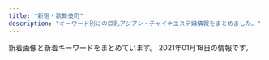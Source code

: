 ```yaml
---
title: "新宿・歌舞伎町"
description: "キーワード別にの巨乳アジアン・チャイナエステ嬢情報をまとめました。"
---
```


新着画像と新着キーワードをまとめています。
2021年01月18日の情報です。

<DmmAffiliateIns />
<KeywordTable
  shops={
    [
    {
        "station": "JR\u65b0\u5bbf\u99c5",
        "img_links": [
            "https://gokujo.iest.info/images/room1_l.jpg",
            "https://gokujo.iest.info/photos/sites/3/2020/10/2020100614352832.jpg",
            "https://gokujo.iest.info/images/sp_tit_staff02.jpg",
            "https://gokujo.iest.info/images/side_mobile.jpg",
            "https://gokujo.iest.info/images/room2_l.jpg",
            "https://gokujo.iest.info/images/nav_link03.png",
            "https://gokujo.iest.info/images/tit_staff.jpg",
            "https://gokujo.iest.info/images/tit_info.jpg",
            "https://gokujo.iest.info/images/sp_tit_staff.jpg",
            "https://gokujo.iest.info/images/nav_link01.png",
            "https://gokujo.iest.info/images/tit_pick.jpg",
            "https://gokujo.iest.info/images/end.png",
            "https://gokujo.iest.info/images/nav_link04.png",
            "https://gokujo.iest.info/images/room4_l.jpg",
            "https://gokujo.iest.info/photos/sites/3/2020/10/2020100614352922.jpg",
            "https://gokujo.iest.info/photos/sites/3/2020/10/2020100614352894.jpg",
            "https://gokujo.iest.info/photos/sites/3/2020/10/2020100614352799.jpg",
            "https://gokujo.iest.info/photos/sites/3/2020/10/2020100614353122.jpg",
            "https://gokujo.iest.info/images/tit_staff02.jpg",
            "https://gokujo.iest.info/photos/sites/3/2020/10/2020100614353148.jpg",
            "https://gokujo.iest.info/images/sp_tit_pick.jpg",
            "https://gokujo.iest.info/images/top.png",
            "https://gokujo.iest.info/images/nav_link05.png",
            "https://gokujo.iest.info/images/nav_link08.png",
            "https://gokujo.iest.info/photos/sites/3/2020/10/2020100614352629.jpg",
            "https://gokujo.iest.info/images/nav_link02.png",
            "https://gokujo.iest.info/images/sp_tit_link.jpg",
            "https://gokujo.iest.info/images/tit_link.jpg",
            "https://gokujo.iest.info/images/sp_end.png",
            "https://gokujo.iest.info/photos/sites/3/2020/10/2020100614352927.jpg",
            "https://gokujo.iest.info/photos/sites/3/2020/10/2020100614353292.jpg",
            "https://gokujo.iest.info/images/nav_link06.png",
            "https://gokujo.iest.info/images/navbar-top.jpg",
            "https://gokujo.iest.info/images/sp_tit_movie.jpg",
            "https://gokujo.iest.info/images/nav_link07.png",
            "https://gokujo.iest.info/photos/sites/3/2020/10/2020100614353025.jpg",
            "https://gokujo.iest.info/images/tit_face.jpg",
            "https://gokujo.iest.info/photos/sites/3/2020/10/2020100614353044.jpg",
            "https://gokujo.iest.info/images/room3_l.jpg",
            "https://gokujo.iest.info/photos/sites/3/2020/10/202010061435254.jpg",
            "https://gokujo.iest.info/images/sp_tit_twitter.jpg",
            "https://gokujo.iest.info/images/sp_tit_info.jpg",
            "https://gokujo.iest.info/photos/sites/3/2020/10/2020100614353293.jpg",
            "https://gokujo.iest.info/photos/sites/3/2020/10/202010061435276.jpg"
        ],
        "keywords": {
            "C": 53,
            "89": 68,
            "E": 158,
            "F": 104,
            "85": 39,
            "95": 34,
            "90": 72,
            "92": 18,
            "88": 26,
            "94": 58
        },
        "name": "\u65b0\u5bbf\u6975\u4e0a\u30e1\u30f3\u30ba\u30a8\u30b9\u30c6",
        "url": "https://gokujo.iest.info/"
    },
    {
        "station": "JR\u65b0\u5bbf\u99c5\u6771\u53e3",
        "name": "\u30af\u30ea\u30b9\u30bf\u30eb",
        "keywords": {
            "C": 1
        },
        "img_links": [
            "http://crystal-est.net/uploads/crystal/2017/03/btn_top_02.png",
            "http://crystal-est.net/uploads/crystal/2017/03/subvisual_link.png",
            "http://crystal-est.net/uploads/crystal/2020/11/tel.jpg",
            "http://crystal-est.net/uploads/crystal/2017/03/treatment2.png",
            "http://crystal-est.net/uploads/crystal/2017/07/yuyu2.jpeg",
            "http://crystal-est.net/uploads/crystal/2017/02/wifi.jpg",
            "http://crystal-est.net/uploads/crystal/images/xing.png",
            "http://ruby-es.com/uploads/rubyes/2017/02/img_info_03.png",
            "http://crystal-est.net/uploads/crystal/2018/07/wechatimg31.jpeg",
            "http://crystal-est.net/uploads/crystal/2017/03/ruby6.png",
            "http://crystal-est.net/uploads/crystal/2018/07/wechatimg125.jpeg",
            "http://crystal-est.net/uploads/crystal/2018/07/wechatimg94.jpeg",
            "http://crystal-est.net/uploads/crystal/2017/03/bnr_side_052.png",
            "http://crystal-est.net/uploads/crystal/2017/04/bnr_side_01.png",
            "http://crystal-est.net/uploads/crystal/2017/03/subvisual_magazine1.png",
            "http://ruby-es.com/uploads/rubyes/2017/02/img_info_06.png",
            "http://crystal-est.net/uploads/crystal/2020/12/img_6830.jpg",
            "http://crystal-est.net/uploads/crystal/2017/03/subvisual_contact.png",
            "http://crystal-est.net/uploads/crystal/2017/03/bnr_side_042.png",
            "http://crystal-est.net/uploads/crystal/2017/04/leftmovie.png",
            "http://crystal-est.net/uploads/crystal/2018/08/wechatimg51.jpeg",
            "http://crystal-est.net/uploads/crystal/2017/03/r3.jpg",
            "http://crystal-est.net/uploads/crystal/2017/03/btn_top_01.png",
            "http://crystal-est.net/uploads/crystal/2017/04/web.png",
            "http://crystal-est.net/uploads/crystal/images/no-photo.jpg",
            "http://crystal-est.net/uploads/crystal/2017/03/subvisual_reserve.png",
            "http://crystal-est.net/uploads/crystal/2017/03/subvisual_enquete1.png",
            "http://crystal-est.net/uploads/crystal/images/icon_flower.png",
            "http://crystal-est.net/uploads/crystal/2017/03/r1.jpg",
            "http://crystal-est.net/uploads/crystal/2017/03/bnr_side_032.png",
            "http://crystal-est.net/uploads/crystal/2017/03/icon_flower.png",
            "http://ruby-es.com/uploads/rubyes/2017/02/img_info_04.png",
            "http://crystal-est.net/uploads/crystal/2017/02/ameba.jpg",
            "http://crystal-est.net/uploads/crystal/2017/03/subvisual_qa.png",
            "http://ruby-es.com/uploads/rubyes/2017/02/img_info_01.png",
            "http://crystal-est.net/uploads/crystal/images/subvisual_staff.png",
            "http://crystal-est.net/uploads/crystal/2020/12/img_6907.jpeg",
            "http://crystal-est.net/uploads/crystal/2017/04/line2.png",
            "http://crystal-est.net/uploads/crystal/2017/03/subvisual_info.png",
            "http://crystal-est.net/uploads/crystal/2018/07/wechatimg26.jpeg",
            "http://crystal-est.net/uploads/crystal/2018/08/wechatimg49.jpeg",
            "http://crystal-est.net/uploads/crystal/2018/07/wechatimg30.jpeg",
            "http://crystal-est.net/uploads/crystal/images/p01.png",
            "http://ruby-es.com/uploads/rubyes/2017/02/img_info_02.png",
            "http://ruby-es.com/uploads/rubyes/2017/02/img_info_05.png",
            "http://crystal-est.net/uploads/crystal/2018/05/mayu1.jpeg",
            "http://crystal-est.net/uploads/crystal/2017/03/bnr_side_credit1.png",
            "http://crystal-est.net/uploads/crystal/2017/03/r2.jpg",
            "http://crystal-est.net/uploads/crystal/2020/12/img_6902.jpg",
            "http://crystal-est.net/uploads/crystal/2017/03/r4.jpg",
            "http://crystal-est.net/uploads/crystal/2017/03/btn_top_03.png"
        ],
        "url": "http://crystal-est.net/"
    },
    {
        "img_links": [
            "http://yurali.oks.bz/photos/sites/48/2020/09/2020090809341126.jpg",
            "http://yurali.oks.bz/images/right.jpg",
            "http://yurali.oks.bz/images/acc2.jpg",
            "http://yurali.oks.bz/images/acc3.jpg",
            "http://yurali.oks.bz/photos/sites/48/2020/09/2020090809340917.jpg",
            "http://yurali.oks.bz/images/s3.jpg",
            "http://yurali.oks.bz/images/room3.jpg",
            "http://yurali.oks.bz/images/acc4.jpg",
            "http://yurali.oks.bz/images/acc1.jpg",
            "http://yurali.oks.bz/photos/sites/48/2020/09/2020090809341490.jpg",
            "http://yurali.oks.bz/images/mobile.jpg",
            "http://yurali.oks.bz/images/room4.jpg",
            "http://yurali.oks.bz/photos/sites/48/2020/09/202009080934129.jpg",
            "http://yurali.oks.bz/images/line.jpg",
            "http://yurali.oks.bz/images/s2.jpg",
            "http://yurali.oks.bz/images/kanban.jpg",
            "http://yurali.oks.bz/images/room1.jpg",
            "http://yurali.oks.bz/images/s4.jpg",
            "http://yurali.oks.bz/images/content.jpg",
            "http://yurali.oks.bz/photos/sites/48/2020/06/2020063002493351.jpg",
            "http://yurali.oks.bz/images/s1.jpg",
            "http://yurali.oks.bz/images/top.jpg",
            "http://yurali.oks.bz/images/s_new.png",
            "http://yurali.oks.bz/images/room2.jpg",
            "http://yurali.oks.bz/photos/sites/48/2020/09/2020090809341067.jpg"
        ],
        "url": "http://yurali.oks.bz/",
        "keywords": {
            "D": 28,
            "E": 14,
            "87": 14,
            "86": 14,
            "85": 14
        },
        "station": "JR\u65b0\u5bbf\u99c5\u897f\u53e3",
        "name": "\u6c17\u697d"
    },
    {
        "station": "JR\u65b0\u5bbf\u99c5\u6771\u53e3",
        "url": "http://hi-msg.com/koyuki/",
        "keywords": {
            "C": 8
        },
        "img_links": [
            "http://hi-msg.com/koyuki/img/kanban4.jpg",
            "http://hi-msg.com/koyuki/img/english-t1.png",
            "http://hi-msg.com/koyuki/img/botton.png",
            "http://hi-msg.com/koyuki/img/english-t3.png",
            "http://hi-msg.com/koyuki/img/p-3.jpg",
            "http://hi-msg.com/koyuki/img/p-1.jpg",
            "http://hi-msg.com/koyuki/img/p-7-1.jpg",
            "http://hi-msg.com/koyuki/img/p-9.jpg",
            "http://hi-msg.com/koyuki/img/p-11.jpg",
            "http://hi-msg.com/koyuki/img/head.png",
            "http://hi-msg.com/koyuki/img/kanban4s.jpg",
            "http://hi-msg.com/koyuki/img/p-2-1.jpg",
            "http://hi-msg.com/koyuki/img/p-6.jpg",
            "http://hi-msg.com/koyuki/img/t-1.png",
            "http://hi-msg.com/koyuki/img/p-3-1.jpg",
            "http://hi-msg.com/koyuki/img/t-3.png",
            "http://hi-msg.com/koyuki/img/t-2.png",
            "http://hi-msg.com/koyuki/img/card.png",
            "http://hi-msg.com/koyuki/img/tit.png",
            "http://hi-msg.com/koyuki/img/newstback.png",
            "http://hi-msg.com/koyuki/img/english-t4.png",
            "http://hi-msg.com/koyuki/img/p-7.jpg",
            "http://hi-msg.com/koyuki/img/p-2.jpg",
            "http://hi-msg.com/koyuki/img/tel.png",
            "http://hi-msg.com/koyuki/img/re.png",
            "http://hi-msg.com/koyuki/img/p-4.jpg",
            "http://hi-msg.com/koyuki/img/english-t2.png",
            "http://hi-msg.com/koyuki/img/p-5.jpg",
            "http://hi-msg.com/koyuki/img/p-8.jpg",
            "http://hi-msg.com/koyuki/img/p-0.jpg",
            "http://hi-msg.com/koyuki/img/p-4-1.jpg",
            "http://hi-msg.com/koyuki/img/english-t5.png",
            "http://hi-msg.com/koyuki/img/english-t6.png",
            "http://hi-msg.com/koyuki/img/p-10.jpg",
            "http://hi-msg.com/koyuki/img/p-8-1.jpg",
            "http://hi-msg.com/koyuki/img/p-6-1.jpg",
            "http://hi-msg.com/koyuki/img/card-english.png"
        ],
        "name": "KOYUKI"
    },
    {
        "url": "http://aes-aroma.com/",
        "img_links": [
            "http://aes-aroma.com/staff/yoko/02.jpg",
            "http://aes-aroma.com/img/ttl_rec.png",
            "http://aes-aroma.com/img/ttl_mobile.png",
            "http://aes-aroma.com/pic/head.png",
            "http://aes-aroma.com/img/ttl_staff.png",
            "http://aes-aroma.com/staff/nana/01.jpg",
            "http://aes-aroma.com/img/ttl_tnew.png",
            "http://aes-aroma.com/staff/yoko/01.jpg",
            "http://aes-aroma.com/i/files/homeimg.jpg",
            "http://aes-aroma.com/staff/ai/01.jpg",
            "http://aes-aroma.com/staff/haru/01.jpg",
            "http://aes-aroma.com/staff/mimi/01.jpg",
            "http://aes-aroma.com/staff/kaori/01.jpg",
            "http://aes-aroma.com/staff/miki/01.jpg",
            "http://aes-aroma.com/img/ttl_pickup.png",
            "http://aes-aroma.com/staff/koko/01.jpg"
        ],
        "station": "JR\u65b0\u5bbf\u99c5\u5357\u53e3",
        "name": "\u7652\u3057\u306e\u5bbf",
        "keywords": {
            "C": 17
        }
    },
    {
        "img_links": [
            "https://mens-esthe.xyz/images/esthe1.jpg",
            "https://mens-esthe.xyz/images/main1.jpg",
            "https://mens-esthe.xyz/images/qrcode.png",
            "https://mens-esthe.xyz/staff/nami-l1.jpg",
            "https://mens-esthe.xyz/staff/miki-s1.jpg",
            "https://inage-mensesthe.com/link/relaku_salon.jpg",
            "https://mens-esthe.xyz/footer/footer-staff.png",
            "https://mens-esthe.xyz/images/clear.png",
            "https://mens-esthe.xyz/icon/facebook.png",
            "https://mens-esthe.xyz/images/esthe2.jpg",
            "https://inage-mensesthe.com/icon/yelp.png",
            "https://mens-esthe.xyz/staff/rina-top.jpg",
            "https://mens-esthe.xyz/staff/natsumi-l1.jpg",
            "https://mens-esthe.xyz/images/header3.png",
            "https://mens-esthe.xyz/staff/miki-l1.jpg",
            "https://mens-esthe.xyz/footer/footer-line.png",
            "https://mens-esthe.xyz/room/room-l4.jpg",
            "https://mens-esthe.xyz/room/room-l5.jpg",
            "https://mens-esthe.xyz/room/room-l1.jpg",
            "https://mens-esthe.xyz/staff/kana-top.jpg",
            "https://mens-esthe.xyz/staff/rina-l1.jpg",
            "https://mens-esthe.xyz/footer/footer-tel.png",
            "https://mens-esthe.xyz/icon/yelp.png",
            "https://mens-esthe.xyz/room/room-l2.jpg",
            "https://mens-esthe.xyz/images/esthe4.jpg",
            "https://mens-esthe.xyz/room/room-l8.jpg",
            "https://mens-esthe.xyz/images/esthe3.jpg",
            "https://inage-mensesthe.com/icon/twitter.png",
            "https://mens-esthe.xyz/images/main-sp.jpg",
            "https://mens-esthe.xyz/room/room-l3.jpg",
            "https://mens-esthe.xyz/icon/line.png",
            "https://mens-esthe.xyz/staff/moe-l1.jpg",
            "https://mens-esthe.xyz/staff/moe-s1.jpg",
            "https://mens-esthe.xyz/staff/kana-s1.jpg",
            "https://mens-esthe.xyz/room/room-l7.jpg",
            "https://mens-esthe.xyz/staff/nami-top.jpg",
            "https://inage-mensesthe.com/icon/facebook.png",
            "https://mens-esthe.xyz/room/room-l6.jpg",
            "https://mens-esthe.xyz/staff/miki-top.jpg",
            "https://mens-esthe.xyz/staff/moe-top.jpg",
            "https://mens-esthe.xyz/staff/natsumi-s1.jpg",
            "https://mens-esthe.xyz/staff/natsumi-top.jpg",
            "https://mens-esthe.xyz/staff/rina-s1.jpg",
            "https://inage-mensesthe.com/icon/line.png",
            "https://mens-esthe.xyz/icon/twitter.png",
            "https://mens-esthe.xyz/staff/nami-s1.jpg",
            "https://mens-esthe.xyz/staff/kana-l1.jpg"
        ],
        "keywords": {
            "D": 28,
            "85": 7,
            "86": 28,
            "88": 7
        },
        "name": "\u30b8\u30e5\u30ea\u30a2\u30f3",
        "url": "https://mens-esthe.xyz/",
        "station": "JR\u65b0\u5bbf\u99c5\u6771\u5357\u53e3"
    },
    {
        "keywords": {
            "85": 3,
            "86": 5,
            "90": 2,
            "88": 3,
            "E": 2,
            "94": 1,
            "96": 1,
            "D": 10,
            "84": 1,
            "89": 2,
            "F": 1,
            "98": 2,
            "92": 1,
            "C": 1
        },
        "name": "\u30d4\u30e5\u30a2\u30ea\u30be\u30fc\u30c8II",
        "station": "JR\u65b0\u5bbf\u99c5\u6771\u53e3",
        "url": "http://pure-resort.tyo.cm/",
        "img_links": [
            "http://pure-resort.tyo.cm/photos/sites/79/2019/05/2019052114301665.jpg",
            "http://pure-resort.tyo.cm/photos/sites/79/2019/03/201903251336102.jpg",
            "http://pure-resort.tyo.cm/images/s_face.png",
            "http://pure-resort.tyo.cm/images/mobile.png",
            "http://pure-resort.tyo.cm/images/s_info.png",
            "http://pure-resort.tyo.cm/photos/sites/79/2020/02/2020020804143839.jpg",
            "http://pure-resort.tyo.cm/images/s_Access.png",
            "http://pure-resort.tyo.cm/photos/sites/79/2019/03/2019032513361063.jpg",
            "http://pure-resort.tyo.cm/photos/sites/79/2019/02/2019021613471797.jpg",
            "http://pure-resort.tyo.cm/images/info_bj1.png",
            "http://pure-resort.tyo.cm/images/s_news.png",
            "http://pure-resort.tyo.cm/photos/sites/79/2018/12/2018120620510142.jpg",
            "http://pure-resort.tyo.cm/photos/sites/79/2019/08/2019082910403098.jpg",
            "http://pure-resort.tyo.cm/photos/sites/79/2018/12/2018120620533769.jpg",
            "http://pure-resort.tyo.cm/images/info_bj3.png",
            "http://pure-resort.tyo.cm/images/s_twitter.png",
            "http://pure-resort.tyo.cm/photos/sites/79/2019/11/2019110401242820.jpg",
            "http://pure-resort.tyo.cm/images/news_bj3.png",
            "http://pure-resort.tyo.cm/images/s_movie.png",
            "http://pure-resort.tyo.cm/photos/sites/79/2020/01/2020012408381891.jpg",
            "http://pure-resort.tyo.cm/images/s_Staff.png",
            "http://pure-resort.tyo.cm/photos/sites/79/2019/03/2019032513361044.jpg",
            "http://pure-resort.tyo.cm/images/line1.png",
            "http://pure-resort.tyo.cm/photos/sites/79/2019/06/2019061515583771.jpg",
            "http://pure-resort.tyo.cm/images/news_bj1.png",
            "http://pure-resort.tyo.cm/images/movie.jpg",
            "http://pure-resort.tyo.cm/images/s_Recruit.png",
            "http://pure-resort.tyo.cm/images/s_Room.png",
            "http://pure-resort.tyo.cm/photos/sites/79/2020/01/2020013001414859.jpg",
            "http://pure-resort.tyo.cm/images/top.png",
            "http://pure-resort.tyo.cm/images/s_pick.png",
            "http://pure-resort.tyo.cm/photos/sites/79/2018/12/2018120620515823.jpg",
            "http://pure-resort.tyo.cm/images/line.png",
            "http://pure-resort.tyo.cm/photos/sites/79/2019/01/2019011014121443.jpg",
            "http://pure-resort.tyo.cm/images/pure.png",
            "http://pure-resort.tyo.cm/photos/sites/79/2019/06/2019060310424416.jpg",
            "http://pure-resort.tyo.cm/photos/sites/79/2019/02/2019021613425634.png",
            "http://pure-resort.tyo.cm/photos/sites/79/2019/04/201904111031010.jpg",
            "http://pure-resort.tyo.cm/photos/sites/79/2019/10/2019100810264682.jpg",
            "http://pure-resort.tyo.cm/photos/sites/79/2018/12/2018120620512437.jpg",
            "http://pure-resort.tyo.cm/photos/sites/79/2019/03/2019032513361053.jpg"
        ]
    },
    {
        "name": "\u5915\u9727 \u3086\u3046\u304e\u308a",
        "keywords": {
            "F": 1
        },
        "url": "https://shinjuku-mensesthe.com/",
        "station": "JR\u65b0\u5bbf\u99c5\u6771\u53e3",
        "img_links": [
            "https://shinjuku-mensesthe.com/staff/yuki-s1.jpg",
            "https://shinjuku-mensesthe.com/icon/yelp.png",
            "https://shinjuku-mensesthe.com/button/home.png",
            "https://shinjuku-mensesthe.com/menu/blog.png",
            "https://shinjuku-mensesthe.com/images/main-top.jpg",
            "https://shinjuku-mensesthe.com/images/camp.png",
            "https://shinjuku-mensesthe.com/staff/risa-s1.jpg",
            "https://shinjuku-mensesthe.com/staff/yuki-l1.jpg",
            "https://shinjuku-mensesthe.com/massage/2020/10/21/risa-s1.jpg",
            "https://shinjuku-mensesthe.com/staff/arisa-l1.jpg",
            "https://shinjuku-mensesthe.com/staff/sora-s1.jpg",
            "https://shinjuku-mensesthe.com/massage/2020/07/31/covit19.jpg",
            "https://shinjuku-mensesthe.com/images/main-small.jpg",
            "https://scdn.line-apps.com/n/line_add_friends/btn/ja.png",
            "https://shinjuku-mensesthe.com/2020/01/23/miki-s1.jpg",
            "https://shinjuku-mensesthe.com/staff/yukari-l1.jpg",
            "https://shinjuku-mensesthe.com/room/room-l4.jpg",
            "https://shinjuku-mensesthe.com/room/room-l3.jpg",
            "https://shinjuku-mensesthe.com/link/mens-esthe.png",
            "https://shinjuku-mensesthe.com/menu/info.png",
            "https://shinjuku-mensesthe.com/massage/2020/09/14/hana-s1.jpg",
            "https://shinjuku-mensesthe.com/button/blog.png",
            "https://shinjuku-mensesthe.com/2020/01/23/sakura-s1.jpg",
            "https://shinjuku-mensesthe.com/massage/2020/08/16/riri-s1.jpg",
            "https://shinjuku-mensesthe.com/staff/yukari-s1.jpg",
            "https://shinjuku-mensesthe.com/images/top3.jpg",
            "https://shinjuku-mensesthe.com/icon/line.png",
            "https://shinjuku-mensesthe.com/icon/twitter.png",
            "https://shinjuku-mensesthe.com/massage/2020/10/05/yuki-s1.jpg",
            "https://shinjuku-mensesthe.com/staff/sora-l1.jpg",
            "https://shinjuku-mensesthe.com/menu/staff.png",
            "https://shinjuku-mensesthe.com/room/room-l2.jpg",
            "https://shinjuku-mensesthe.com/room/room-l1.jpg",
            "https://shinjuku-mensesthe.com/staff/arisa-s1.jpg",
            "https://shinjuku-mensesthe.com/staff/shiori-s1.jpg",
            "https://shinjuku-mensesthe.com/2019/12/15/sayuri-s2.jpg",
            "https://shinjuku-mensesthe.com/staff/saya-s1.jpg",
            "https://shinjuku-mensesthe.com/images/clear.png",
            "https://shinjuku-mensesthe.com/images/header3.png",
            "https://shinjuku-mensesthe.com/staff/saya-l1.jpg",
            "https://shinjuku-mensesthe.com/staff/risa-l1.jpg",
            "https://shinjuku-mensesthe.com/images/footer-r.png",
            "https://shinjuku-mensesthe.com/images/top2.jpg",
            "https://shinjuku-mensesthe.com/icon/facebook.png",
            "https://shinjuku-mensesthe.com/images/flower.png",
            "https://shinjuku-mensesthe.com/images/footer-l.png",
            "https://shinjuku-mensesthe.com/button/staff.png",
            "https://shinjuku-mensesthe.com/images/top1.jpg",
            "https://shinjuku-mensesthe.com/images/qrcode.png",
            "https://shinjuku-mensesthe.com/images/main-sp.jpg",
            "https://shinjuku-mensesthe.com/massage/2020/07/31/ai-s2.jpg",
            "https://shinjuku-mensesthe.com/menu/home.png"
        ]
    },
    {
        "keywords": {
            "E": 8,
            "85": 4,
            "86": 4,
            "87": 8,
            "C": 8
        },
        "url": "http://sakura-relax.net/",
        "name": "\u697d\u697d-\u30e9\u30af\u30e9\u30af-",
        "station": "\u65b0\u5bbf\u4e09\u4e01\u76ee\u99c5E1\u51fa\u53e3",
        "img_links": [
            "http://sakura-relax.net/images/cg04.jpg",
            "http://sakura-relax.net/images/cg07.jpg",
            "http://sakura-relax.net/images/cg03.jpg",
            "http://sakura-relax.net/images/top-img01.png",
            "http://sakura-relax.net/images/cg06.jpg",
            "http://sakura-relax.net/link/menlog.jpg",
            "http://sakura-relax.net/images/qrc.png",
            "http://sakura-relax.net/images/tel.png",
            "http://sakura-relax.net/images/top-img02.png",
            "http://sakura-relax.net/images/kan.jpg"
        ]
    },
    {
        "station": "JR\u65b0\u5bbf\u99c5\u897f\u53e3",
        "url": "http://fairy-girl.work/",
        "keywords": {},
        "name": "Fairy Girl",
        "img_links": [
            "http://fairy-girl.work/images/2.jpg",
            "http://fairy-girl.work/img/kana1.jpg",
            "http://fairy-girl.work/images/bana0404_4.png",
            "http://fairy-girl.work/staff/yuyu.jpg",
            "http://fairy-girl.work/images/mobile.jpg",
            "http://fairy-girl.work/img/kiki2.jpg",
            "http://fairy-girl.work/images/6.jpg",
            "http://fairy-girl.work/images/sys1.jpg",
            "http://fairy-girl.work/images/12.jpg",
            "http://fairy-girl.work/images/int1.jpg",
            "http://fairy-girl.work/images/9.jpg",
            "http://fairy-girl.work/images/11.jpg",
            "http://fairy-girl.work/img/rina1.jpg",
            "http://fairy-girl.work/images/ac2.jpg",
            "http://fairy-girl.work/images/3.jpg",
            "http://fairy-girl.work/images/5.jpg",
            "http://fairy-girl.work/staff/eri.jpg",
            "http://fairy-girl.work/img/kiki1.jpg",
            "http://fairy-girl.work/images/1.jpg",
            "http://fairy-girl.work/img/mari1.jpg",
            "http://fairy-girl.work/img/hitomi1.jpg",
            "http://fairy-girl.work/images/line.png",
            "http://fairy-girl.work/img/rika1.jpg",
            "http://fairy-girl.work/img/rara1.jpg",
            "http://fairy-girl.work/images/sys2.jpg",
            "http://fairy-girl.work/staff/kiki.jpg",
            "http://fairy-girl.work/staff/kana.jpg",
            "http://fairy-girl.work/staff/misa.jpg",
            "http://fairy-girl.work/images/tr.jpg",
            "http://fairy-girl.work/staff/hitomi.jpg",
            "http://fairy-girl.work/staff/mari.jpg",
            "http://fairy-girl.work/images/staff_t.jpg",
            "http://fairy-girl.work/images/10.jpg",
            "http://fairy-girl.work/images/int2.jpg",
            "http://fairy-girl.work/images/interior_t.jpg",
            "http://fairy-girl.work/img/eri1.jpg",
            "http://fairy-girl.work/staff/yuki.jpg",
            "http://fairy-girl.work/images/news.jpg",
            "http://fairy-girl.work/images/ac1.jpg",
            "http://fairy-girl.work/images/7.jpg",
            "http://fairy-girl.work/img/yuki1.jpg",
            "http://fairy-girl.work/img/misa1.jpg",
            "http://fairy-girl.work/staff/rina.jpg",
            "http://fairy-girl.work/staff/rara.jpg",
            "http://fairy-girl.work/img/yuyu1.jpg",
            "http://fairy-girl.work/img/eri2.jpg",
            "http://fairy-girl.work/staff/rika.jpg",
            "http://fairy-girl.work/images/8.jpg"
        ]
    },
    {
        "img_links": [
            "https://aurora.iest.info/photos/sites/13/2021/01/2021011713121341-600x800.jpeg",
            "https://aurora.iest.info/images/info_sp.png",
            "https://aurora.iest.info/photos/sites/13/2020/12/2020122614542669.jpeg",
            "https://aurora.iest.info/photos/sites/13/2020/10/2020102908284174.jpeg",
            "https://aurora.iest.info/photos/sites/13/2021/01/2021011317231918.jpeg",
            "https://aurora.iest.info/images/side_mobile.jpg",
            "https://aurora.iest.info/photos/sites/13/2020/10/2020102421582718.jpeg",
            "https://aurora.iest.info/images/room2.jpg",
            "https://aurora.iest.info/images/room3.jpg",
            "https://aurora.iest.info/images/head_tel.png",
            "https://aurora.iest.info/photos/sites/13/2020/12/2020123009042320.jpeg",
            "https://aurora.iest.info/photos/sites/13/2021/01/2021011317502475.jpeg",
            "https://aurora.iest.info/photos/sites/13/2020/12/2020122614044220.jpeg",
            "https://aurora.iest.info/images/room1.jpg",
            "https://aurora.iest.info/photos/sites/13/2020/10/2020100900362277.jpeg",
            "https://aurora.iest.info/images/room4.jpg",
            "https://aurora.iest.info/photos/sites/13/2021/01/2021011717501338.jpeg",
            "https://aurora.iest.info/photos/sites/13/2021/01/2021010714323374.jpeg",
            "https://aurora.iest.info/photos/sites/13/2021/01/2021011817400777-600x800.jpeg",
            "https://aurora.iest.info/photos/sites/13/2021/01/202101031920028.jpeg",
            "https://aurora.iest.info/photos/sites/13/2020/10/2020101018384481.jpeg",
            "https://aurora.iest.info/photos/sites/13/2020/10/202010160425407.jpeg",
            "https://aurora.iest.info/photos/sites/13/2020/11/2020111207401521.jpeg",
            "https://aurora.iest.info/photos/sites/13/2020/12/2020122916203593.jpeg",
            "https://aurora.iest.info/photos/sites/13/2020/12/2020122614121986.jpeg",
            "https://aurora.iest.info/photos/sites/13/2021/01/2021011717501338-600x800.jpeg",
            "https://aurora.iest.info/photos/sites/13/2021/01/2021011517144549-600x800.jpeg",
            "https://aurora.iest.info/photos/sites/13/2020/12/2020122614271778.jpeg",
            "https://aurora.iest.info/photos/sites/13/2020/11/2020110420084826.jpeg",
            "https://aurora.iest.info/photos/sites/13/2021/01/2021011817400777.jpeg"
        ],
        "name": "\u30aa\u30fc\u30ed\u30e9",
        "keywords": {
            "87": 190,
            "84": 171,
            "88": 114,
            "89": 57,
            "C": 399,
            "\u4e73": 19,
            "85": 285,
            "E": 285,
            "\u5de8\u4e73": 19,
            "F": 76,
            "86": 228
        },
        "station": "JR\u65b0\u5bbf\u99c5\u6771\u53e3\u30fb\u6b4c\u821e\u4f0e\u753a",
        "url": "https://aurora.iest.info/"
    },
    {
        "img_links": [
            "http://fairy.este88.com/img/mika1.jpg",
            "http://fairy.este88.com/gals/sayuri1.jpg",
            "http://fairy.este88.com/images/mika1.jpg",
            "http://fairy.este88.com/images/ph1.jpg",
            "http://fairy.este88.com/images/r01.jpg",
            "http://fairy.este88.com/images/r02.jpg",
            "http://fairy.este88.com/img/koyuki1.jpg",
            "http://fairy.este88.com/img/kixyoko1.jpg",
            "http://fairy.este88.com/img/momo1.jpg",
            "http://fairy.este88.com/images/kixyoko1.jpg",
            "http://fairy.este88.com/images/r04.jpg",
            "http://fairy.este88.com/gals/nnana1.jpg",
            "http://fairy.este88.com/img/kaori1.jpg",
            "http://fairy.este88.com/gals/koko1.jpg",
            "http://fairy.este88.com/images/koyuki1.jpg",
            "http://fairy.este88.com/gals/risa1.jpg",
            "http://fairy.este88.com/images/momo1.jpg",
            "http://fairy.este88.com/images/kaori1.jpg"
        ],
        "keywords": {},
        "url": "http://fairy.este88.com/",
        "name": "fairy\u30d5\u30a7\u30a2\u30ea\u30fc",
        "station": "\u897f\u6b66\u65b0\u5bbf\u99c5\u5317\u53e3"
    },
    {
        "url": "http://in-esthe.com/relair/",
        "img_links": [
            "http://in-esthe.com/relair/img/fla.png",
            "http://in-esthe.com/relair/img/re.png",
            "http://in-esthe.com/relair/img/p-8.jpg",
            "http://in-esthe.com/relair/img/p-1-1.jpg",
            "http://in-esthe.com/relair/img/botton.png",
            "http://in-esthe.com/relair/img/p-1.jpg",
            "http://in-esthe.com/relair/img/twitter.png",
            "http://in-esthe.com/relair/img/english-t3.png",
            "http://in-esthe.com/relair/img/card-english.png",
            "http://in-esthe.com/relair/img/english-t4.png",
            "http://in-esthe.com/relair/img/english-t1.png",
            "http://in-esthe.com/relair/img/fla1.png",
            "http://in-esthe.com/relair/img/p-2.jpg",
            "http://in-esthe.com/relair/img/p-3.jpg",
            "http://in-esthe.com/relair/img/s-1.jpg",
            "http://in-esthe.com/relair/img/t-3.png",
            "http://in-esthe.com/relair/img/english-t5.png",
            "http://in-esthe.com/relair/img/english-t6.png",
            "http://in-esthe.com/relair/img/p-3-1.jpg",
            "http://in-esthe.com/relair/img/head.png",
            "http://in-esthe.com/relair/img/english-t2.png",
            "http://in-esthe.com/relair/img/p-9.jpg",
            "http://in-esthe.com/relair/img/newstback.png",
            "http://in-esthe.com/relair/img/fla2.png",
            "http://in-esthe.com/relair/img/p-7.jpg",
            "http://in-esthe.com/relair/img/kanban4.jpg",
            "http://in-esthe.com/relair/img/t-2.png",
            "http://in-esthe.com/relair/img/p-0.jpg",
            "http://in-esthe.com/relair/img/tel.png",
            "http://in-esthe.com/relair/img/t-1.png"
        ],
        "station": "\u65b0\u5bbf\u897f\u53e3\u99c5D5\u51fa\u53e3",
        "name": "RELAIR \uff5e\u30ea\u30ec\u30a2\uff5e",
        "keywords": {
            "C": 8
        }
    },
    {
        "img_links": [
            "http://sweety-est.tokyo/images/m4.jpg",
            "http://sweety-est.tokyo/images/a1.jpg",
            "http://sweety-est.tokyo/images/cg05.jpg",
            "http://sweety-est.tokyo/images/a5.jpg",
            "http://sweety-est.tokyo/images/b-tel.png",
            "http://sweety-est.tokyo/images/a7.jpg",
            "http://sweety-est.tokyo/images/m1.jpg",
            "http://sweety-est.tokyo/images/b-online.png",
            "http://sweety-est.tokyo/images/m2.jpg",
            "http://sweety-est.tokyo/images/r6.jpg",
            "http://sweety-est.tokyo/images/slider-img002.jpg",
            "http://sweety-est.tokyo/images/cg07.jpg",
            "http://sweety-est.tokyo/images/tit-sub6.jpg",
            "http://sweety-est.tokyo/images/a3.jpg",
            "http://sweety-est.tokyo/images/tit-sub2.jpg",
            "http://sweety-est.tokyo/images/cg02.jpg",
            "http://sweety-est.tokyo/images/r3.jpg",
            "http://sweety-est.tokyo/images/r5.jpg",
            "http://sweety-est.tokyo/images/a4.jpg",
            "http://sweety-est.tokyo/images/slider-img003.jpg",
            "http://sweety-est.tokyo/images/cg04.jpg",
            "http://sweety-est.tokyo/images/r4.jpg",
            "http://sweety-est.tokyo/images/qr.jpg",
            "http://sweety-est.tokyo/images/r1.jpg",
            "http://sweety-est.tokyo/images/a6.jpg",
            "http://sweety-est.tokyo/images/cg06.jpg",
            "http://sweety-est.tokyo/images/tit-sub5.jpg",
            "http://sweety-est.tokyo/images/kan1.jpg",
            "http://sweety-est.tokyo/images/slider-img001.jpg",
            "http://sweety-est.tokyo/images/cg03.jpg",
            "http://sweety-est.tokyo/images/cg01.jpg",
            "http://sweety-est.tokyo/images/m3.jpg",
            "http://sweety-est.tokyo/images/sys.jpg",
            "http://sweety-est.tokyo/images/cg08.jpg",
            "http://sweety-est.tokyo/images/tit-sub4.jpg",
            "http://sweety-est.tokyo/images/tit-sub1.jpg",
            "http://sweety-est.tokyo/images/kan.jpg",
            "http://sweety-est.tokyo/images/a8.jpg",
            "http://sweety-est.tokyo/images/tit-sub3.jpg",
            "http://sweety-est.tokyo/images/r2.jpg",
            "http://sweety-est.tokyo/images/a2.jpg",
            "http://sweety-est.tokyo/link/menlog.jpg"
        ],
        "url": "http://sweety-est.tokyo/",
        "name": "sweet-\u30b9\u30a6\u30a3\u30fc\u30c8-",
        "station": "JR\u65b0\u5bbf\u99c5\u897f\u53e3",
        "keywords": {
            "D": 2,
            "87": 2,
            "E": 8,
            "86": 14
        }
    },
    {
        "name": "\u4f73\u7e01 \uff5e\u304b\u3048\u3093\uff5e",
        "url": "http://ciretva.xyz/",
        "station": "\u897f\u6b66\u65b0\u5bbf\u99c5\u5317\u53e3",
        "img_links": [
            "http://ciretva.xyz/uploads/201021/1-201021155932238.jpg",
            "http://ciretva.xyz/picture/s_staff.png",
            "http://ciretva.xyz/picture/news.jpg",
            "http://ciretva.xyz/uploads/201021/1-201021155913C7.jpg",
            "http://ciretva.xyz/picture/face.jpg",
            "http://ciretva.xyz/uploads/201021/1-201021155T9631.jpg",
            "http://ciretva.xyz/picture/room1.jpg",
            "http://ciretva.xyz/picture/room3.jpg",
            "http://ciretva.xyz/picture/room2.jpg",
            "http://ciretva.xyz/uploads/201021/1-201021155T02L.jpg",
            "http://ciretva.xyz/picture/top.jpg",
            "http://ciretva.xyz/uploads/201021/1-201021155Z4139.jpg",
            "http://ciretva.xyz/picture/face_bj1.png",
            "http://ciretva.xyz/picture/room4.jpg",
            "http://ciretva.xyz/picture/pick.jpg",
            "http://ciretva.xyz/uploads/201021/1-201021155925315.jpg"
        ],
        "keywords": {
            "86": 2,
            "D": 3
        }
    },
    {
        "keywords": {},
        "url": "https://www.hagoromo.tokyo/",
        "station": "JR\u65b0\u5bbf\u99c5\u6771\u53e3\u30fb\u6b4c\u821e\u4f0e\u753a",
        "img_links": [
            "https://static.wixstatic.com/media/1f1430_f4c9cbbcc36c44f1a8be8eb3138b0b46~mv2.jpg",
            "https://static.wixstatic.com/media/1f1430_2511e8409a39492bab1eeffd58a5eb1f~mv2.jpg",
            "https://static.wixstatic.com/media/1f1430_b6622178bf9c45a68912520b4b2de175~mv2.png",
            "https://static.wixstatic.com/media/1f1430_4ef445c14af547ffb085a4c73252e22c~mv2.jpg",
            "https://static.wixstatic.com/media/1f1430_04f93cdec45f4c4e8d0fa69dc26b3e38~mv2.jpg",
            "https://static.wixstatic.com/media/1f1430_184f66b9eb914c26b47be78d54152284~mv2.jpg",
            "https://static.wixstatic.com/media/1f1430_890ca68d29e04e7a8c96e4198a653ed3~mv2.jpg",
            "https://static.wixstatic.com/media/1f1430_8e7ae52f03b14e31be6ff7b1038f2896~mv2.jpg",
            "https://static.wixstatic.com/media/1f1430_d0a7ae614e0b423886aa6d1beca9a87a~mv2.jpg",
            "https://static.wixstatic.com/media/1f1430_27c850c6656448c68b705e2a69f8d3e0~mv2.png",
            "https://static.wixstatic.com/media/1f1430_c572ee153c0c46e096e6301fe82e2f11~mv2.jpg",
            "https://static.wixstatic.com/media/1f1430_d26df1a13af049c9a7afeac5e58c5323~mv2.jpg",
            "https://static.wixstatic.com/media/1f1430_5b6db55133674387b978465361d1f5af~mv2.jpg",
            "https://static.wixstatic.com/media/1f1430_f16ba939f42f47d688a43ba736f9d100~mv2.jpg",
            "https://static.wixstatic.com/media/1f1430_704c1cfac22b4288a4aaa588c496ab40~mv2.jpg",
            "https://static.wixstatic.com/media/1f1430_d824a82ebc40424facf31978d80b293b~mv2.png",
            "https://static.wixstatic.com/media/1f1430_7ff5719c25b243d18c7fb6db890677f9~mv2.jpg",
            "https://static.wixstatic.com/media/1f1430_4b2c5243bdbe40858057386a16dce231~mv2.png",
            "https://static.wixstatic.com/media/1f1430_f8b09777e1a6414b8cb281db6e6fd8e4~mv2.jpg",
            "https://static.wixstatic.com/media/1f1430_e5113a1a86b8410db0438745823a2d2c~mv2.png",
            "https://static.wixstatic.com/media/1f1430_c48456140f404f1eb9a47dfd01d1d032~mv2.jpg",
            "https://static.wixstatic.com/media/1f1430_e11d2a49cf1a4130a10a3e09053a46fc~mv2.png",
            "https://static.wixstatic.com/media/1f1430_0ea86bd4429f44fa96f0a1277a1c2d6e~mv2.jpg"
        ],
        "name": "\u7fbd\u8863\uff5e\u306f\u3054\u308d\u3082\uff5e"
    },
    {
        "name": "CLEAR-\u30af\u30ea\u30a2-",
        "keywords": {
            "86": 2,
            "88": 4,
            "E": 1,
            "87": 2,
            "D": 8,
            "89": 1,
            "90": 2,
            "F": 1,
            "C": 1
        },
        "img_links": [
            "http://clear-es.net/images/index_11.jpg",
            "http://clear-es.net/images/index_20.jpg",
            "http://clear-es.net/images/girls_03.jpg",
            "http://clear-es.net/images/index_26.jpg",
            "http://clear-es.net/yamituki-n/uploads/images/yui01.jpg",
            "http://clear-es.net/images/girls_13.jpg",
            "http://clear-es.net/images/index_18.jpg",
            "http://clear-es.net/images/gallery_11.jpg",
            "http://clear-es.net/uploads/22c8968348a9acc2dfc9ab0aecb09c27.jpg",
            "http://clear-es.net/images/index_05.jpg",
            "http://clear-es.net/images/index_19.jpg",
            "http://clear-es.net/images/index_24.jpg",
            "http://clear-es.net/images/index_09.jpg",
            "http://clear-es.net/images/index_13.jpg",
            "http://clear-es.net/images/index_04.jpg",
            "http://clear-es.net/images/service_11.jpg",
            "http://clear-es.net/uploads/09bdd5637edec4bfa3d47a7e9874640b.jpg",
            "http://clear-es.net/images/index_06.jpg",
            "http://clear-es.net/images/index_12.jpg",
            "http://clear-es.net/uploads/7553669390f1cc93427a4f6ad33b4668.jpg",
            "http://clear-es.net/uploads/e1133a4ba0f8c81f9d272f5793bda380.jpg",
            "http://clear-es.net/images/index_17.jpg",
            "http://clear-es.net/images/koko_1.jpg",
            "http://clear-es.net/images/index_03.jpg",
            "http://clear-es.net/uploads/cec0ed392fe00d8e3ff867c0625809e6.jpg",
            "http://clear-es.net/images/index_15.jpg",
            "http://clear-es.net/uploads/f426bd85a8f6a9eac87e55b2d44c4bd5.jpg",
            "http://clear-es.net/images/index_10.jpg",
            "http://clear-es.net/yamituki-n/uploads/images/rena01.jpg",
            "http://clear-es.net/images/index_25.jpg",
            "http://clear-es.net/uploads/10299154955d10c3b815a5638a35a934.jpg",
            "http://clear-es.net/images/index_01.jpg",
            "http://clear-es.net/images/index_21.jpg",
            "http://clear-es.net/uploads/c1f6d0346f5cb109ac62c21a58c7deff.jpg",
            "http://clear-es.net/uploads/deba56537604611ac3b8da004b92d809.jpg",
            "http://clear-es.net/yamituki-n/uploads/images/rena02.jpg",
            "http://clear-es.net/my_work/images/pic1.png",
            "http://clear-es.net/images/index_28_01.jpg",
            "http://clear-es.net/yamituki-n/uploads/images/juri01s.jpg",
            "http://clear-es.net/images/index_27.jpg",
            "http://clear-es.net/images/index_28.jpg",
            "http://clear-es.net/uploads/97eb17743f96fd7f0551aab0bedd5e6f.jpg",
            "http://clear-es.net/images/index_02.jpg",
            "http://clear-es.net/images/index_23.jpg",
            "http://clear-es.net/yamituki-n/uploads/images/mika03s.jpg",
            "http://clear-es.net/uploads/2aa97908694153fb149943f0b8445352.jpg",
            "http://clear-es.net/uploads/a62d7f24a5b9a4fd5aeef678eb24ef4b.jpg",
            "http://clear-es.net/images/index_08.jpg",
            "http://clear-es.net/images/index_14.jpg",
            "http://clear-es.net/images/girls_11.jpg",
            "http://clear-es.net/yamituki-n/uploads/images/mmexport1576417470781.jpg",
            "http://clear-es.net/images/index_07.jpg"
        ],
        "url": "http://clear-es.net/",
        "station": "\u897f\u6b66\u65b0\u5bbf\u99c5\u5317\u53e3"
    },
    {
        "station": "JR\u65b0\u5bbf\u99c5\u6771\u53e3",
        "name": "\u30c6\u30bb\u30e9-Tethera-",
        "keywords": {
            "D": 20,
            "E": 10
        },
        "img_links": [
            "http://aroma-massage.red/images/cg6.jpg",
            "http://aroma-massage.red/images/card.jpg",
            "http://aroma-massage.red/images/fbb.jpg",
            "http://aroma-massage.red/images/stal.jpg",
            "http://aroma-massage.red/images/cg5.jpg",
            "http://aroma-massage.red/images/cg4.jpg",
            "http://aroma-massage.red/images/option.jpg",
            "http://aroma-massage.red/images/tm.png",
            "http://aroma-massage.red/images/sta5.jpg",
            "http://aroma-massage.red/images/kan.jpg",
            "http://aroma-massage.red/images/sta3.jpg",
            "http://aroma-massage.red/images/toph.png",
            "http://aroma-massage.red/images/int.jpg",
            "http://aroma-massage.red/images/sta4.jpg",
            "http://aroma-massage.red/images/fbt.jpg",
            "http://aroma-massage.red/images/sta2.jpg",
            "http://aroma-massage.red/images/sta6.jpg",
            "http://aroma-massage.red/images/sysl.jpg",
            "http://aroma-massage.red/images/cg2.jpg",
            "http://aroma-massage.red/images/qr.jpg",
            "http://aroma-massage.red/images/nft.jpg",
            "http://aroma-massage.red/images/sta1.jpg",
            "http://aroma-massage.red/images/creditcard.jpg",
            "http://aroma-massage.red/images/cg1.jpg",
            "http://aroma-massage.red/images/acb.jpg",
            "http://aroma-massage.red/images/cg3.jpg"
        ],
        "url": "http://aroma-massage.red/"
    }
]
}
/>
<DmmAffiliateScript />
